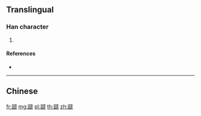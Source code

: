 {{character info/new}}
{{also|頲}}
==Translingual==

===Han character===
{{Han char|rn=181|rad=页|as=06|sn=12|four=|canj=NGMBO}}

# {{defn|Han|sort=页06}}

====References====
* {{Han ref|kx=1410.451|hdz=74368.070|uh=988B|ud=39051}}

----

==Chinese==
{{zh-see|頲}}

[[fr:颋]]
[[mg:颋]]
[[pl:颋]]
[[th:颋]]
[[zh:颋]]